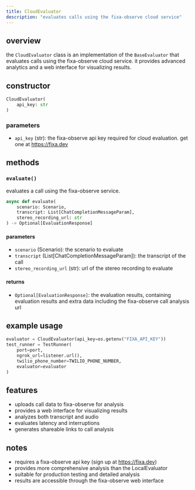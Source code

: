 ```yaml
---
title: CloudEvaluator
description: "evaluates calls using the fixa-observe cloud service"
---
```


## overview

the `CloudEvaluator` class is an implementation of the `BaseEvaluator` that evaluates calls using the fixa-observe cloud service. it provides advanced analytics and a web interface for visualizing results.

## constructor

```python
CloudEvaluator(
    api_key: str
)
```

### parameters

- `api_key` (str): the fixa-observe api key required for cloud evaluation. get one at https://fixa.dev

## methods

### `evaluate()`

evaluates a call using the fixa-observe service.

```python
async def evaluate(
    scenario: Scenario,
    transcript: List[ChatCompletionMessageParam],
    stereo_recording_url: str
) -> Optional[EvaluationResponse]
```

#### parameters

- `scenario` (Scenario): the scenario to evaluate
- `transcript` (List[ChatCompletionMessageParam]): the transcript of the call
- `stereo_recording_url` (str): url of the stereo recording to evaluate

#### returns

- `Optional[EvaluationResponse]`: the evaluation results, containing evaluation results and extra data including the fixa-observe call analysis url

## example usage

```python
evaluator = CloudEvaluator(api_key=os.getenv("FIXA_API_KEY"))
test_runner = TestRunner(
    port=port,
    ngrok_url=listener.url(),
    twilio_phone_number=TWILIO_PHONE_NUMBER,
    evaluator=evaluator
)
```

## features

- uploads call data to fixa-observe for analysis
- provides a web interface for visualizing results
- analyzes both transcript and audio
- evaluates latency and interruptions
- generates shareable links to call analysis

## notes

- requires a fixa-observe api key (sign up at https://fixa.dev)
- provides more comprehensive analysis than the LocalEvaluator
- suitable for production testing and detailed analysis
- results are accessible through the fixa-observe web interface
